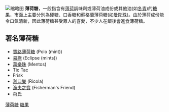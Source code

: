 {{Otheruses|薄荷糖 (唱片)|subject=薄荷味道的糖果|other=名为薄荷糖的唱片}}
{{Unreferenced|time=2019-05-05T07:05:58+00:00}}
[[File:Bakha-satang_2.jpg|缩略图]]
'''薄荷糖'''，一般指含有[[薄荷|薄荷]]調味劑或薄荷油成份或其他油(如[[冬青|冬青]])的[[糖果|糖果]]，市面上主要分別為硬糖、口香糖和蘇格蘭薄荷糖(如[[曼陀珠|曼陀珠]])。由於薄荷成份能令口氣清新，因此薄荷糖甚受眾人的喜愛，不少人在飯後會進食薄荷糖。

==著名薄荷糖==
*[[寶路薄荷糖|寶路薄荷糖]] (Polo (mint))
*[[易極|易極]] (Eclipse (mints))
*[[萬樂珠|萬樂珠]] (Mentos)
*Tic Tac
*Frisk
*[[利口樂|利口樂]] (Ricola)
*[[漁夫之寶|漁夫之寶]] (Fisherman's Friend)
*荷氏

[[Category:薄荷糖|]]
[[Category:糖果|]]
{{food-stub}}